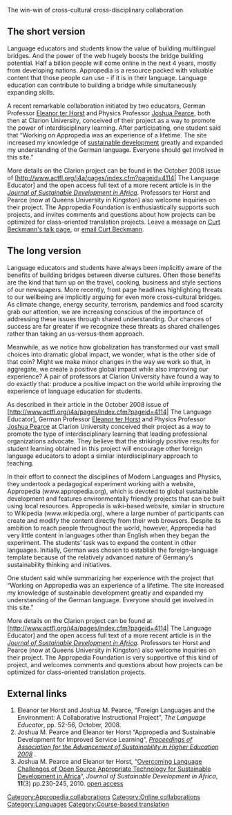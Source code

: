 The win-win of cross-cultural cross-disciplinary collaboration

== The short version ==
Language educators and students know the value of building multilingual bridges.  And the power of the web hugely boosts the bridge building potential.  Half a billion people will come online in the next 4 years, mostly from developing nations.  Appropedia is a resource packed with valuable content that those people can use - if it is in their language.  Language education can contribute to building a bridge while simultaneously expanding skills.

A recent remarkable collaboration initiated by two educators, German Professor [[User:E.terHorst|Eleanor ter Horst]]  and Physics Professor [[User:J.M.Pearce|Joshua Pearce]], both then at Clarion University, conceived of their project as a way to promote the power of interdisciplinary learning.  After participating, one student said  that “Working on Appropedia was an experience of a lifetime. The site increased my knowledge of [[sustainable development]] greatly and expanded my understanding of the German language. Everyone should get involved in this site.”

More details on the Clarion project can be found in the October 2008 issue of [http://www.actfl.org/i4a/pages/index.cfm?pageid=4114| The Language Educator] and the open access full text of a more recent article is in the ''[http://www.jsd-africa.com/Jsda/V12NO1_Winter2009_A/Pdf/OvercomingLanguageChallenges.pdf Journal of Sustainable Development in Africa]''. Professors ter Horst and Pearce (now at Queens University in Kingston) also welcome inquiries on their project. The Appropedia Foundation is enthusiastically supports such projects, and invites comments and questions about how projects can be optimized for class-oriented translation projects.  Leave a message on [[User talk:Curtbeckmann | Curt Beckmann's talk page]], or [[Special:EmailUser/Curtbeckmann|email Curt Beckmann]].

== The long version ==
Language educators and students have always been implicitly aware of the benefits of building bridges between diverse cultures. Often those benefits are the kind that turn up on the travel, cooking, business and style sections of our newspapers. More recently, front page headlines highlighting threats to our wellbeing are implicitly arguing for even more cross-cultural bridges. As climate change, energy security, terrorism, pandemics and food scarcity grab our attention, we are increasing conscious of the importance of addressing these issues through shared understanding. Our chances of success are far greater if we recognize these threats as shared challenges rather than taking an us-versus-them approach.

Meanwhile, as we notice how globalization has transformed our vast small choices into dramatic global impact, we wonder, what is the other side of that coin? Might we make minor changes in the way we work so that, in aggregate, we create a positive global impact while also improving our experience? A pair of professors at Clarion University have found a way to do exactly that: produce a positive impact on the world while improving the experience of language education for students.

As described in their article in the October 2008 issue of [http://www.actfl.org/i4a/pages/index.cfm?pageid=4114| The Language Educator], German Professor [[User:E.terHorst|Eleanor ter Horst]]  and Physics Professor [[User:J.M.Pearce|Joshua Pearce]] at Clarion University conceived their project as a way to promote the type of interdisciplinary learning that leading professional organizations advocate. They believe that the strikingly positive results for student learning obtained in this project will encourage other foreign language educators to adopt a similar interdisciplinary approach to teaching.

In their effort to connect the disciplines of Modern Languages and Physics, they undertook a pedagogical experiment working with a website, Appropedia (www.appropedia.org), which is devoted to global sustainable development and features environmentally friendly projects that can be built using local resources. Appropedia is wiki-based website, similar in structure to Wikipedia (www.wikipedia.org), where a large number of participants can create and modify the content directly from their web browsers. Despite its ambition to reach people throughout the world, however,
Appropedia had very little content in languages other than English when they began the experiment. The students’ task was to expand the content in other languages. Initially, German was chosen to establish the foreign-language template because of the relatively advanced nature of Germany’s sustainability thinking and initiatives.

One student said while summarizing her experience with the project that “Working on Appropedia was an experience of a lifetime. The site increased my knowledge of sustainable development greatly and expanded my understanding of the German language. Everyone should get involved in this site.”

More details on the Clarion project can be found at [http://www.actfl.org/i4a/pages/index.cfm?pageid=4114| The Language Educator] and the open access full text of a more recent article is in the ''[http://www.jsd-africa.com/Jsda/V12NO1_Winter2009_A/Pdf/OvercomingLanguageChallenges.pdf Journal of Sustainable Development in Africa]''. Professors ter Horst and Pearce (now at Queens University in Kingston) also welcome inquiries on their project. The Appropedia Foundation is very supportive of this kind of project, and welcomes comments and questions about how projects can be optimized for class-oriented translation projects.

==External links==
# Eleanor ter Horst and Joshua M. Pearce, “Foreign Languages and the Environment: A Collaborative Instructional Project”, ''The Language Educator'', pp. 52-56, October, 2008.
# Joshua M. Pearce and Eleanor ter Horst “Appropedia and Sustainable Development for Improved Service Learning”, ''[http://www.aashe.org/conf2008 Proceedings of Association for the Advancement of Sustainability in Higher Education 2008]'' .
# Joshua M. Pearce and Eleanor ter Horst, “[http://www.jsd-africa.com/Jsda/V12NO1_Winter2009_A/Pdf/OvercomingLanguageChallenges.pdf Overcoming Language Challenges of Open Source Appropriate Technology for Sustainable Development in Africa]”, ''Journal of Sustainable Development in Africa'', '''11'''(3) pp.230-245, 2010. [http://mtu.academia.edu/JoshuaPearce/Papers/1540208/Overcoming_Language_Challenges_of_Open_Source_Appropriate_Technology_for_Sustainable_Development_in_Africa open access]

[[Category:Appropedia collaborations]]
[[Category:Online collaborations]]
[[Category:Languages]]
[[Category:Course-based translation]]